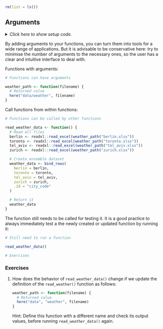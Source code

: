 ```r
rm(list = ls())
```


## Arguments {#args}

<details><summary>*Click here to show setup code.*</summary>
```r
### Arguments

```
```r
library(tidyverse)
library(here)
```
</details>

By adding arguments to your functions, you can turn them into tools for a wide range of applications.
But it is advisable to be conservative here: try to minimise the number of arguments to the necessary ones, so the user has a clear and intuitive interface to deal with.

Functions with arguments:

```r
# Functions can have arguments
```
```r
weather_path <- function(filename) {
  # Returned value
  here("data/weather", filename)
}
```

Call functions from within functions:

```r
# Functions can be called by other functions
```
```r
read_weather_data <- function() {
  # Read all files
  berlin <- readxl::read_excel(weather_path("berlin.xlsx"))
  toronto <- readxl::read_excel(weather_path("toronto.xlsx"))
  tel_aviv <- readxl::read_excel(weather_path("tel_aviv.xlsx"))
  zurich <- readxl::read_excel(weather_path("zurich.xlsx"))

  # Create ensemble dataset
  weather_data <- bind_rows(
    berlin = berlin,
    toronto = toronto,
    tel_aviv = tel_aviv,
    zurich = zurich,
    .id = "city_code"
  )

  # Return it
  weather_data
}
```

The function still needs to be called for testing it.
It is a good practice to always immediately test a the newly created or updated function by running it:

```r
# Still need to run a function
```
```r
read_weather_data()
```


```r
# Exercises
```

### Exercises

1. How does the behavior of `read_weather_data()` change if we update the definition of the `read_weather()` function as follows:

    ```r
    weather_path <- function(filename) {
      # Returned value
      here("data", "weather", filename)
    }
    ```
    
    Hint: Define this function with a different name and check its output values, before running `read_weather_data()` again.
